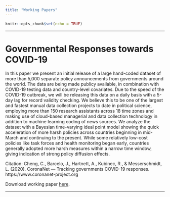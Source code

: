 ```yaml
---
title: "Working Papers"
---
```


```r
knitr::opts_chunk$set(echo = TRUE)
```


***

# Governmental Responses towards COVID-19 {-}

In this paper we present an initial release of a large hand-coded dataset of more than 5,000 separate policy announcements from governments around the world. The data are being made publicy available, in combination with COVID-19 testing data and country-level covariates. Due to the speed of the COVID-19 outbreak, we will be releasing this data on a daily basis with a 5-day lag for record validity checking. We believe this to be one of the largest and fastest manual data collection projects to date in political science, employing more than 150 research assistants across 18 time zones and making use of cloud-based managerial and data collection technology in addition to machine learning coding of news sources. We analyze the dataset with a Bayesian time-varying ideal point model showing the quick acceleration of more harsh policies across countries beginning in mid-March and continuing to the present. While some relatively low-cost policies like task forces and health monitoring began early, countries generally adopted more harsh measures within a narrow time window, giving indication of strong policy diffusion effects.

Citation: 
Cheng, C., Barcelo, J., Hartnett, A., Kubinec, R., & Messerschmidt, L. (2020). CoronaNet — Tracking governments COVID-19 responses. https://www.coronanet-project.org


Download working paper [here]().

***

<!-- # Working Paper 2 {-} -->


